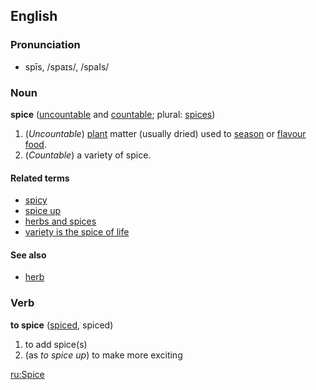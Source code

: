 ==English==
===Pronunciation===
*spīs, /spaɪs/, /spaIs/

===Noun===
'''spice''' ([[uncountable]] and [[countable]]; plural: [[spices]])
#(''Uncountable'') [[plant]] matter (usually dried) used to [[season]] or [[flavour]] [[food]].
#(''Countable'') a variety of spice.

====Related terms====
*[[spicy]]
*[[spice up]]
*[[herbs and spices]]
*[[variety is the spice of life]]

====See also====
*[[herb]]

===Verb===
'''to spice''' ([[spiced]], spiced)

#to add spice(s)
# (as ''to spice up'') to make more exciting

[[ru:Spice]]